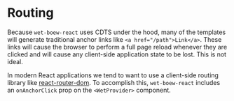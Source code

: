 
<Meta title="Instructions/Routing" />

# Routing

Because `wet-boew-react` uses CDTS under the hood, many of the templates will
generate traditional anchor links like `<a href="/path">Link</a>`. These links will
cause the browser to perform a full page reload whenever they are clicked and
will cause any client-side application state to be lost. This is not ideal.

In modern React applications we tend to want to use a client-side routing
library like [react-router-dom](https://www.npmjs.com/package/react-router-dom).
To accomplish this, `wet-boew-react` includes an `onAnchorClick` prop on the
`<WetProvider>` component.
